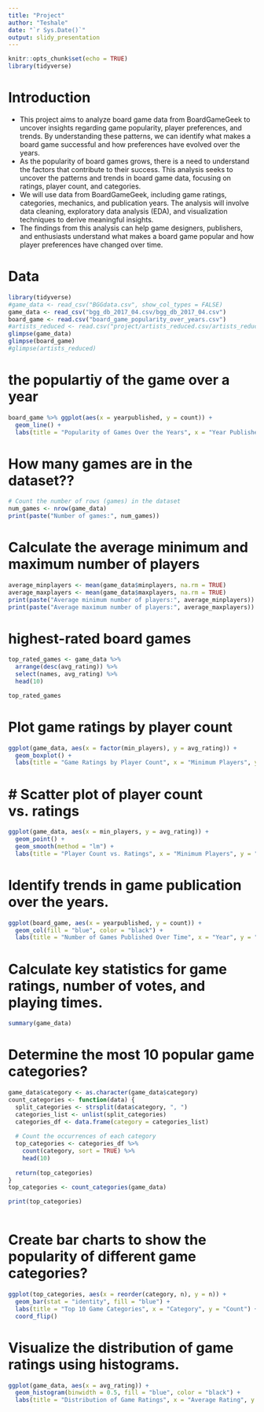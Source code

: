 ```yaml
---
title: "Project"
author: "Teshale"
date: "`r Sys.Date()`"
output: slidy_presentation
---
```


```r
knitr::opts_chunk$set(echo = TRUE)
library(tidyverse)

```

# Introduction 

* This project aims to analyze board game data from BoardGameGeek to uncover insights regarding game popularity, player preferences, and trends. By understanding these patterns, we can identify what makes a board game successful and how preferences have evolved over the years. 
* As the popularity of board games grows, there is a need to understand the factors that contribute to their success. This analysis seeks to uncover the patterns and trends in board game data, focusing on ratings, player count, and categories. 
* We will use data from BoardGameGeek, including game ratings, categories, mechanics, and publication years. The analysis will involve data cleaning, exploratory data analysis (EDA), and visualization techniques to derive meaningful insights. 
* The findings from this analysis can help game designers, publishers, and enthusiasts understand what makes a board game popular and how player preferences have changed over time.

# Data 

```r
library(tidyverse) 
#game_data <- read_csv("BGGdata.csv", show_col_types = FALSE) 
game_data <- read_csv("bgg_db_2017_04.csv/bgg_db_2017_04.csv")
board_game <- read.csv("board_game_popularity_over_years.csv") 
#artists_reduced <- read.csv("project/artists_reduced.csv/artists_reduced.csv") 
glimpse(game_data) 
glimpse(board_game) 
#glimpse(artists_reduced)

```

# the populartiy of the game over a year

```r
board_game %>% ggplot(aes(x = yearpublished, y = count)) +
  geom_line() +
  labs(title = "Popularity of Games Over the Years", x = "Year Published", y = "Number of Games")

```
# How many games are in the dataset??

```r
# Count the number of rows (games) in the dataset
num_games <- nrow(game_data)
print(paste("Number of games:", num_games))

```


# Calculate the average minimum and maximum number of players

```r
average_minplayers <- mean(game_data$minplayers, na.rm = TRUE)
average_maxplayers <- mean(game_data$maxplayers, na.rm = TRUE)
print(paste("Average minimum number of players:", average_minplayers))
print(paste("Average maximum number of players:", average_maxplayers))

```
# highest-rated board games

```r

top_rated_games <- game_data %>%
  arrange(desc(avg_rating)) %>%
  select(names, avg_rating) %>%
  head(10)

top_rated_games

```
# Plot game ratings by player count

```r
ggplot(game_data, aes(x = factor(min_players), y = avg_rating)) +
  geom_boxplot() +
  labs(title = "Game Ratings by Player Count", x = "Minimum Players", y = "Average Rating")


```
# # Scatter plot of player count vs. ratings
```r

ggplot(game_data, aes(x = min_players, y = avg_rating)) +
  geom_point() +
  geom_smooth(method = "lm") +
  labs(title = "Player Count vs. Ratings", x = "Minimum Players", y = "Average Rating")

```

# Identify trends in game publication over the years.

```r
ggplot(board_game, aes(x = yearpublished, y = count)) +
  geom_col(fill = "blue", color = "black") +
  labs(title = "Number of Games Published Over Time", x = "Year", y = "Number of Games")

```
# Calculate key statistics for game ratings, number of votes, and playing times.

```r
summary(game_data)

```
# Determine the most 10 popular game categories?

```r

game_data$category <- as.character(game_data$category)
count_categories <- function(data) {
  split_categories <- strsplit(data$category, ", ")
  categories_list <- unlist(split_categories)
  categories_df <- data.frame(category = categories_list)
  
  # Count the occurrences of each category
  top_categories <- categories_df %>%
    count(category, sort = TRUE) %>%
    head(10)
  
  return(top_categories)
}
top_categories <- count_categories(game_data)

print(top_categories)



```

# Create bar charts to show the popularity of different game categories?

```r
ggplot(top_categories, aes(x = reorder(category, n), y = n)) +
  geom_bar(stat = "identity", fill = "blue") +
  labs(title = "Top 10 Game Categories", x = "Category", y = "Count") +
  coord_flip()
```


# Visualize the distribution of game ratings using histograms.

```r
ggplot(game_data, aes(x = avg_rating)) +
  geom_histogram(binwidth = 0.5, fill = "blue", color = "black") +
  labs(title = "Distribution of Game Ratings", x = "Average Rating", y = "Frequency")

```
```r


```


